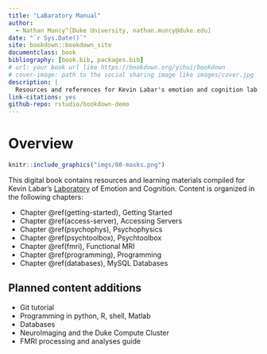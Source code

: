 ```yaml
--- 
title: "LaBaratory Manual"
author: 
  - Nathan Muncy^[Duke University, nathan.muncy@duke.edu]
date: "`r Sys.Date()`"
site: bookdown::bookdown_site
documentclass: book
bibliography: [book.bib, packages.bib]
# url: your book url like https://bookdown.org/yihui/bookdown
# cover-image: path to the social sharing image like images/cover.jpg
description: |
  Resources and references for Kevin Labar's emotion and cognition lab.
link-citations: yes
github-repo: rstudio/bookdown-demo
---
```


# Overview {-}

```r
knitr::include_graphics("imgs/00-masks.png")
```

This digital book contains resources and learning materials compiled for Kevin Labar's [Laboratory](http://www.labarlab.com/) of Emotion and Cognition. Content is organized in the following chapters:

* Chapter \@ref(getting-started), Getting Started
* Chapter \@ref(access-server), Accessing Servers
* Chapter \@ref(psychophys), Psychophysics
* Chapter \@ref(psychtoolbox), Psychtoolbox
* Chapter \@ref(fmri), Functional MRI
* Chapter \@ref(programming), Programming
* Chapter \@ref(databases), MySQL Databases

## Planned content additions {-}

- Git tutorial
- Programming in python, R, shell, Matlab
- Databases
- NeuroImaging and the Duke Compute Cluster
- FMRI processing and analyses guide
